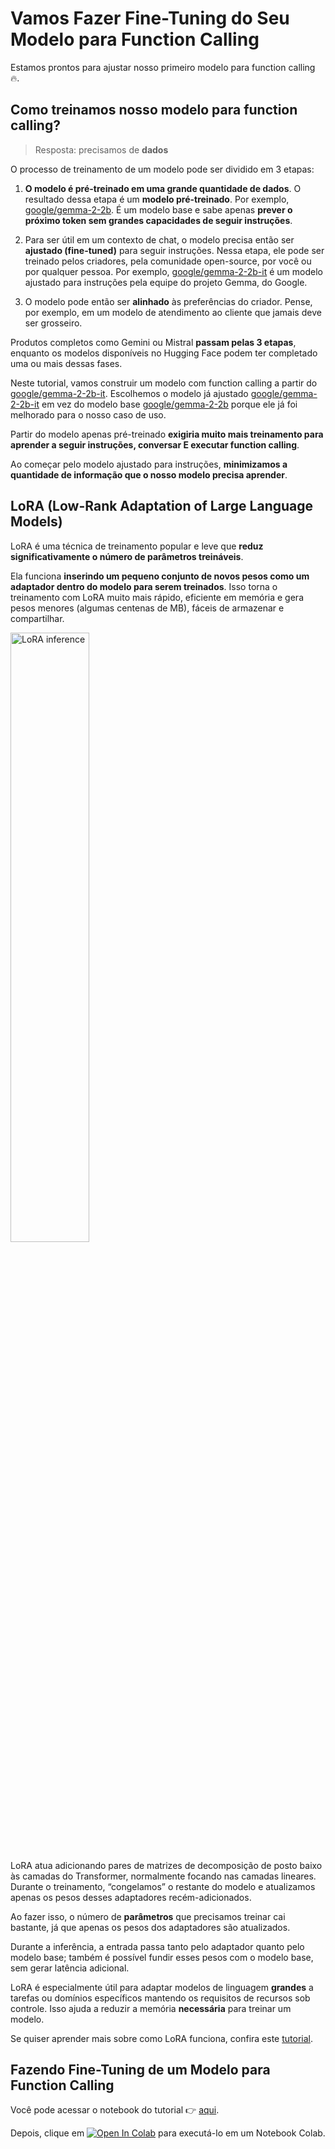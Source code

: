 # Vamos Fazer Fine-Tuning do Seu Modelo para Function Calling

Estamos prontos para ajustar nosso primeiro modelo para function calling 🔥.

## Como treinamos nosso modelo para function calling?

> Resposta: precisamos de **dados**

O processo de treinamento de um modelo pode ser dividido em 3 etapas:

1. **O modelo é pré-treinado em uma grande quantidade de dados**. O resultado dessa etapa é um **modelo pré-treinado**. Por exemplo, [google/gemma-2-2b](https://huggingface.co/google/gemma-2-2b). É um modelo base e sabe apenas **prever o próximo token sem grandes capacidades de seguir instruções**.

2. Para ser útil em um contexto de chat, o modelo precisa então ser **ajustado (fine-tuned)** para seguir instruções. Nessa etapa, ele pode ser treinado pelos criadores, pela comunidade open-source, por você ou por qualquer pessoa. Por exemplo, [google/gemma-2-2b-it](https://huggingface.co/google/gemma-2-2b-it) é um modelo ajustado para instruções pela equipe do projeto Gemma, do Google.

3. O modelo pode então ser **alinhado** às preferências do criador. Pense, por exemplo, em um modelo de atendimento ao cliente que jamais deve ser grosseiro.

Produtos completos como Gemini ou Mistral **passam pelas 3 etapas**, enquanto os modelos disponíveis no Hugging Face podem ter completado uma ou mais dessas fases.

Neste tutorial, vamos construir um modelo com function calling a partir do [google/gemma-2-2b-it](https://huggingface.co/google/gemma-2-2b-it). Escolhemos o modelo já ajustado [google/gemma-2-2b-it](https://huggingface.co/google/gemma-2-2b-it) em vez do modelo base [google/gemma-2-2b](https://huggingface.co/google/gemma-2-2b) porque ele já foi melhorado para o nosso caso de uso.

Partir do modelo apenas pré-treinado **exigiria muito mais treinamento para aprender a seguir instruções, conversar E executar function calling**.

Ao começar pelo modelo ajustado para instruções, **minimizamos a quantidade de informação que o nosso modelo precisa aprender**.

## LoRA (Low-Rank Adaptation of Large Language Models)

LoRA é uma técnica de treinamento popular e leve que **reduz significativamente o número de parâmetros treináveis**.

Ela funciona **inserindo um pequeno conjunto de novos pesos como um adaptador dentro do modelo para serem treinados**. Isso torna o treinamento com LoRA muito mais rápido, eficiente em memória e gera pesos menores (algumas centenas de MB), fáceis de armazenar e compartilhar.

<img src="https://huggingface.co/datasets/agents-course/course-images/resolve/main/en/unit1/blog_multi-lora-serving_LoRA.gif" alt="LoRA inference" width="50%"/>

LoRA atua adicionando pares de matrizes de decomposição de posto baixo às camadas do Transformer, normalmente focando nas camadas lineares. Durante o treinamento, “congelamos” o restante do modelo e atualizamos apenas os pesos desses adaptadores recém-adicionados.

Ao fazer isso, o número de **parâmetros** que precisamos treinar cai bastante, já que apenas os pesos dos adaptadores são atualizados.

Durante a inferência, a entrada passa tanto pelo adaptador quanto pelo modelo base; também é possível fundir esses pesos com o modelo base, sem gerar latência adicional.

LoRA é especialmente útil para adaptar modelos de linguagem **grandes** a tarefas ou domínios específicos mantendo os requisitos de recursos sob controle. Isso ajuda a reduzir a memória **necessária** para treinar um modelo.

Se quiser aprender mais sobre como LoRA funciona, confira este [tutorial](https://huggingface.co/learn/nlp-course/chapter11/4?fw=pt).

## Fazendo Fine-Tuning de um Modelo para Function Calling

Você pode acessar o notebook do tutorial 👉 [aqui](https://huggingface.co/agents-course/notebooks/blob/main/bonus-unit1/bonus-unit1.ipynb).

Depois, clique em [![Open In Colab](https://colab.research.google.com/assets/colab-badge.svg)](https://colab.research.google.com/#fileId=https://huggingface.co/agents-course/notebooks/blob/main/bonus-unit1/bonus-unit1.ipynb) para executá-lo em um Notebook Colab.

